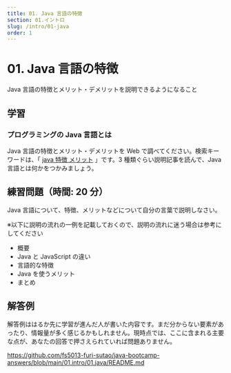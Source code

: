 ```yaml
---
title: 01. Java 言語の特徴
section: 01.イントロ
slug: /intro/01-java
order: 1
---
```


# 01. Java 言語の特徴

<p className="goal">Java 言語の特徴とメリット・デメリットを説明できるようになること</p>

## 学習

### プログラミングの Java 言語とは

Java 言語の特徴とメリット・デメリットを Web で調べてください。検索キーワードは、「 [java 特徴 メリット](https://www.google.com/search?q=java+特徴+メリット) 」です。3 種類ぐらい説明記事を読んで、Java 言語とは何かをつかみましょう。

## 練習問題（時間: 20 分）

Java 言語について、特徴、メリットなどについて自分の言葉で説明しなさい。

※以下に説明の流れの一例を記載しておくので、説明の流れに迷う場合は参考にしてください

- 概要
- Java と JavaScript の違い
- 言語的な特徴
- Java を使うメリット
- まとめ

## 解答例

解答例ははるか先に学習が進んだ人が書いた内容です。まだ分からない要素があったり、情報量が多く感じるかもしれません。現時点では、ここに含まれる主要な点が、あなたの回答で押さえられていれば問題ありません。

https://github.com/fs5013-furi-sutao/java-bootcamp-answers/blob/main/01.intro/01.java/README.md
